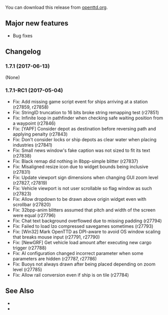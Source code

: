 {{en/-}}
{{en/Development/OTTDVersions}}

{{en/Archive/OpenTTD/Release|prev=OpenTTD 1.7.0|next=OpenTTD 1.7.2|date=2017-06-13}}

You can download this release from [https://www.openttd.org/en/download-stable openttd.org].

==Major new features==
* Bug fixes

==Changelog==
=== 1.7.1 (2017-06-13) ===
(None)

=== 1.7.1-RC1 (2017-05-04) ===
* Fix: Add missing game script event for ships arriving at a station {{en/Development/Design Drafts/Flyspray|6560}} (r27859, r27858)
* Fix: StringID truncation to 16 bits broke string remapping test {{en/Development/Design Drafts/Flyspray|6555}} (r27851)
* Fix: Infinite loop in pathfinder when checking safe waiting position from a waypoint {{en/Development/Design Drafts/Flyspray|5926}} (r27846)
* Fix: [YAPF] Consider depot as destination before reversing path and applying penalty (r27843)
* Fix: Don't consider locks or ship depots as clear water when placing industries (r27841)
* Fix: Small news window's fake caption was not sized to fit its text (r27838)
* Fix: Black remap did nothing in 8bpp-simple blitter (r27837)
* Fix: Misaligned resize icon due to widget bounds being inclusive (r27831)
* Fix: Update viewport sign dimensions when changing GUI zoom level (r27827, r27819)
* Fix: Vehicle viewport is not user scrollable so flag window as such (r27823)
* Fix: Allow dropdown to be drawn above origin widget even with scrollbar (r27820)
* Fix: 32bpp-anim blitters assumed that pitch and width of the screen were equal {{en/Development/Design Drafts/Flyspray|6545}} (r27796)
* Fix: Chat text background overflowed due to missing padding {{en/Development/Design Drafts/Flyspray|6526}} (r27794)
* Fix: Failed to load lzo compressed savegames sometimes {{en/Development/Design Drafts/Flyspray|6450}} (r27793)
* Fix: [Win32] Mark OpenTTD as DPI-aware to avoid OS window scaling that breaks mouse input {{en/Development/Design Drafts/Flyspray|6366}} (r27791, r27790)
* Fix: [NewGRF] Get vehicle load amount after executing new cargo trigger {{en/Development/Design Drafts/Flyspray|6536}} (r27788)
* Fix: AI configuration changed incorrect parameter when some parameters are hidden {{en/Development/Design Drafts/Flyspray|6479}} (r27787, r27786)
* Fix: Buoys not always drawn after being placed depending on zoom level {{en/Development/Design Drafts/Flyspray|6508}} (r27785)
* Fix: Allow rail conversion even if ship is on tile {{en/Development/Design Drafts/Flyspray|6505}} (r27784)

==See Also==
* {{en/Forum|topic=76329|Forum topic for 1.7.1-RC1}}
* {{en/Archive/OpenTTD/OTTDNewsArticle|230|The 1.7.1-RC1 news article}}